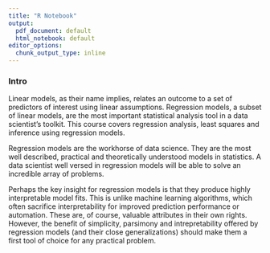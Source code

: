 ```yaml
---
title: "R Notebook"
output:
  pdf_document: default
  html_notebook: default
editor_options:
  chunk_output_type: inline
---
```


### Intro

Linear models, as their name implies, relates an outcome to a set of predictors of interest using linear assumptions. Regression models, a subset of linear models, are the most important statistical analysis tool in a data scientist's toolkit. This course covers regression analysis, least squares and inference using regression models. 

Regression models are the workhorse of data science. They are the most well described, practical and theoretically understood models in statistics. A data scientist well versed in regression models will be able to solve an incredible array of problems.

Perhaps the key insight for regression models is that they produce highly interpretable model fits. This is unlike machine learning algorithms, which often sacrifice interpretability for improved prediction performance or automation. These are, of course, valuable attributes in their own rights. However, the benefit of simplicity, parsimony and intrepretability offered by regression models (and their close generalizations) should make them a first tool of choice for any practical problem.